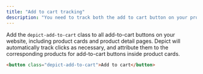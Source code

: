 ```yaml
---
title: "Add to cart tracking"
description: "You need to track both the add to cart button on your product page and, if applicable, on your product cards"
---
```



Add the `depict-add-to-cart` class to all add-to-cart buttons on your website, including product cards and product detail pages. Depict will automatically track clicks as necessary, and attribute them to the corresponding products for add-to-cart buttons inside product cards.

```html HTML
<button class="depict-add-to-cart">Add to cart</button>
```
